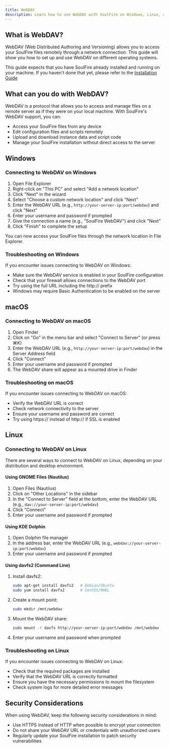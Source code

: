 ```yaml
---
title: WebDAV
description: Learn how to use WebDAV with SoulFire on Windows, Linux, and macOS.
---
```


## What is WebDAV?

WebDAV (Web Distributed Authoring and Versioning) allows you to access your SoulFire files remotely through a network connection.
This guide will show you how to set up and use WebDAV on different operating systems.

This guide expects that you have SoulFire already installed and running on your machine.
If you haven't done that yet, please refer to the [Installation Guide](/docs/installation)

## What can you do with WebDAV?

WebDAV is a protocol that allows you to access and manage files on a remote server as if they were on your local machine.
With SoulFire's WebDAV support, you can:

- Access your SoulFire files from any device
- Edit configuration files and scripts remotely
- Upload and download instance data and script code
- Manage your SoulFire installation without direct access to the server

## Windows

### Connecting to WebDAV on Windows

1. Open File Explorer
2. Right-click on "This PC" and select "Add a network location"
3. Click "Next" in the wizard
4. Select "Choose a custom network location" and click "Next"
5. Enter the WebDAV URL (e.g., `http://your-server-ip:port/webdav`) and click "Next"
6. Enter your username and password if prompted
7. Give the connection a name (e.g., "SoulFire WebDAV") and click "Next"
8. Click "Finish" to complete the setup

You can now access your SoulFire files through the network location in File Explorer.

### Troubleshooting on Windows

If you encounter issues connecting to WebDAV on Windows:

- Make sure the WebDAV service is enabled in your SoulFire configuration
- Check that your firewall allows connections to the WebDAV port
- Try using the full URL including the http:// prefix
- Windows may require Basic Authentication to be enabled on the server

## macOS

### Connecting to WebDAV on macOS

1. Open Finder
2. Click on "Go" in the menu bar and select "Connect to Server" (or press ⌘K)
3. Enter the WebDAV URL (e.g., `http://your-server-ip:port/webdav`) in the Server Address field
4. Click "Connect"
5. Enter your username and password if prompted
6. The WebDAV share will appear as a mounted drive in Finder

### Troubleshooting on macOS

If you encounter issues connecting to WebDAV on macOS:

- Verify the WebDAV URL is correct
- Check network connectivity to the server
- Ensure your username and password are correct
- Try using https:// instead of http:// if SSL is enabled

## Linux

### Connecting to WebDAV on Linux

There are several ways to connect to WebDAV on Linux, depending on your distribution and desktop environment.

#### Using GNOME Files (Nautilus)

1. Open Files (Nautilus)
2. Click on "Other Locations" in the sidebar
3. In the "Connect to Server" field at the bottom, enter the WebDAV URL (e.g., `dav://your-server-ip:port/webdav`)
4. Click "Connect"
5. Enter your username and password if prompted

#### Using KDE Dolphin

1. Open Dolphin file manager
2. In the address bar, enter the WebDAV URL (e.g., `webdav://your-server-ip:port/webdav`)
3. Enter your username and password if prompted

#### Using davfs2 (Command Line)

1. Install davfs2:
   ```bash
   sudo apt-get install davfs2   # Debian/Ubuntu
   sudo yum install davfs2       # CentOS/RHEL
   ```

2. Create a mount point:
   ```bash
   sudo mkdir /mnt/webdav
   ```

3. Mount the WebDAV share:
   ```bash
   sudo mount -t davfs http://your-server-ip:port/webdav /mnt/webdav
   ```

4. Enter your username and password when prompted

### Troubleshooting on Linux

If you encounter issues connecting to WebDAV on Linux:

- Check that the required packages are installed
- Verify that the WebDAV URL is correctly formatted
- Ensure you have the necessary permissions to mount the filesystem
- Check system logs for more detailed error messages

## Security Considerations

When using WebDAV, keep the following security considerations in mind:

- Use HTTPS instead of HTTP when possible to encrypt your connection
- Do not share your WebDAV URL or credentials with unauthorized users
- Regularly update your SoulFire installation to patch security vulnerabilities
